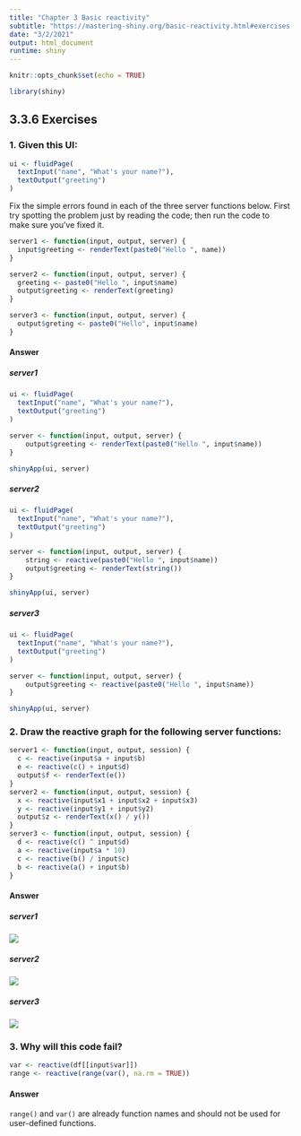 ```yaml
---
title: "Chapter 3 Basic reactivity"
subtitle: "https://mastering-shiny.org/basic-reactivity.html#exercises-3"
date: "3/2/2021"
output: html_document
runtime: shiny
---
```


```r
knitr::opts_chunk$set(echo = TRUE)
```


```r
library(shiny)
```

## 3.3.6 Exercises

### 1. Given this UI:

```r
ui <- fluidPage(
  textInput("name", "What's your name?"),
  textOutput("greeting")
)
```

Fix the simple errors found in each of the three server functions below. First try spotting the problem just by reading the code; then run the code to make sure you've fixed it.

```r
server1 <- function(input, output, server) {
  input$greeting <- renderText(paste0("Hello ", name))
}

server2 <- function(input, output, server) {
  greeting <- paste0("Hello ", input$name)
  output$greeting <- renderText(greeting)
}

server3 <- function(input, output, server) {
  output$greting <- paste0("Hello", input$name)
}
```

#### Answer

##### server1

```r
ui <- fluidPage(
  textInput("name", "What's your name?"),
  textOutput("greeting")
)

server <- function(input, output, server) {
    output$greeting <- renderText(paste0("Hello ", input$name))
}

shinyApp(ui, server)
```

##### server2

```r
ui <- fluidPage(
  textInput("name", "What's your name?"),
  textOutput("greeting")
)

server <- function(input, output, server) {
    string <- reactive(paste0("Hello ", input$name))
    output$greeting <- renderText(string())
}

shinyApp(ui, server)
```

##### server3

```r
ui <- fluidPage(
  textInput("name", "What's your name?"),
  textOutput("greeting")
)

server <- function(input, output, server) {
    output$greeting <- reactive(paste0("Hello ", input$name))
}

shinyApp(ui, server)
```

### 2. Draw the reactive graph for the following server functions:

```r
server1 <- function(input, output, session) {
  c <- reactive(input$a + input$b)
  e <- reactive(c() + input$d)
  output$f <- renderText(e())
}
server2 <- function(input, output, session) {
  x <- reactive(input$x1 + input$x2 + input$x3)
  y <- reactive(input$y1 + input$y2)
  output$z <- renderText(x() / y())
}
server3 <- function(input, output, session) {
  d <- reactive(c() ^ input$d)
  a <- reactive(input$a * 10)
  c <- reactive(b() / input$c) 
  b <- reactive(a() + input$b)
}
```

#### Answer

##### server1

![](3.3.6.2.server1.png)

##### server2

![](3.3.6.2.server2.png)

##### server3

![](3.3.6.2.server3.png)

### 3. Why will this code fail?

```r
var <- reactive(df[[input$var]])
range <- reactive(range(var(), na.rm = TRUE))
```

#### Answer

`range()` and `var()` are already function names and should not be used for user-defined functions.

